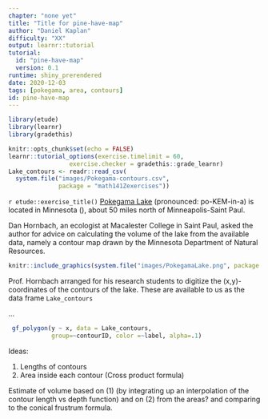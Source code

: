 ```yaml
---
chapter: "none yet"
title: "Title for pine-have-map"
author: "Daniel Kaplan"
difficulty: "XX"
output: learnr::tutorial
tutorial:
  id: "pine-have-map"
  version: 0.1
runtime: shiny_prerendered
date: 2020-12-03 
tags: [pokegama, area, contours]
id: pine-have-map
---
```


```r
library(etude)
library(learnr)
library(gradethis)

knitr::opts_chunk$set(echo = FALSE)
learnr::tutorial_options(exercise.timelimit = 60, 
                 exercise.checker = gradethis::grade_learnr)
Lake_contours <- readr::read_csv(
  system.file("images/Pokegama-contours.csv", 
              package = "math141Zexercises"))
```


`r etude::exercise_title()` [Pokegama Lake](https://www.google.com/maps/place/Pokegama+Lake/@45.846079,-93.0757956,13z/data=!3m1!4b1!4m5!3m4!1s0x52b24810f4dcec33:0xa243a499464872fc!8m2!3d45.846938!4d-93.0427126) (pronounced: po-KEM-in-a) is located in Minnesota (), about 50 miles north of Minneapolis-Saint Paul.

Dan Hornbach, an ecologist at Macalester College in Saint Paul, asked the author for advice on calculating the volume of the lake from the available data, namely a contour map drawn by the Minnesota Department of Natural Resources. 

```r
knitr::include_graphics(system.file("images/PokegamaLake.png", package = "math141Zexercises"))
```

Prof. Hornbach arranged for his research students to digitize the (x,y)-coordinates of the contours of the lake. These are available to us as the data frame `Lake_contours`

<span title='pine-have-map-sandbox1'>...</span>
```r
 gf_polygon(y ~ x, data = Lake_contours, 
            group=~contourID, color =~label, alpha=.1)
```

Ideas:

1. Lengths of contours
2. Area inside each contour (Cross product formula)

Estimate of volume based on (1) (by integrating up an interpolation of the contour length vs depth function) and on (2) from the areas? and comparing to the conical frustrum formula.
